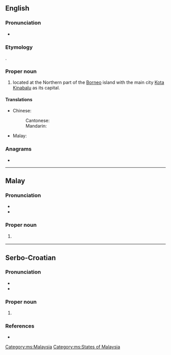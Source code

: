 {{also|sabah}}
==English==
{{wikipedia}}

===Pronunciation===
* {{IPA|en|/ˈsɑːbɑː/}}

===Etymology===
{{bor|en|ms|Sabah}}.

===Proper noun===
{{en-proper noun}}

# {{place|en|state|in eastern|c/Malaysia}} located at the Northern part of the [[Borneo]] island with the main city [[Kota Kinabalu]] as its capital.

====Translations====
{{trans-top|state in Malaysia}}
* Chinese:
*: Cantonese: {{t|yue|沙巴|tr=saa1 baa1}}
*: Mandarin: {{t+|cmn|沙巴|tr=Shābā}}
{{trans-mid}}
* Malay: {{t|ms|Sabah}}
{{trans-bottom}}

===Anagrams===
* {{anagrams|en|a=aabhs|Basha|abash|basha|sabha}}

----

==Malay==
{{wikipedia|lang=ms}}

===Pronunciation===
* {{IPA|ms|/sabah/}}
* {{rhymes|ms|abah|bah|ah|s=2}}

===Proper noun===
{{ms-proper noun}}

# {{l|en|Sabah}} {{qualifier|state in Malaysia}}

[[Category:ms:Malaysia]]
[[Category:ms:States of Malaysia]]

----

==Serbo-Croatian==

===Pronunciation===
* {{IPA|sh|/sabax/}}
* {{hyphenation|sh|Sa|bah}}

===Proper noun===
{{sh-proper noun|g=m|head=Sabah}}

# {{l|en|Sabah}} {{qualifier|state in Malaysia}}

===References===
* {{R:sh:HJP|dlhuWhU%3D}}